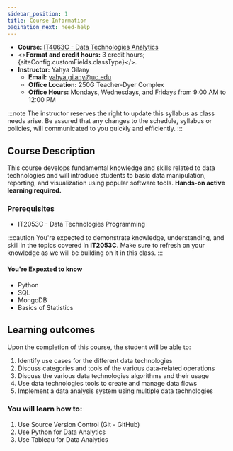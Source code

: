 ```yaml
---
sidebar_position: 1
title: Course Information
pagination_next: need-help
---
```



* **Course:** [IT4063C - Data Technologies Analytics](#)
* <><strong>Format and credit hours:</strong> 3 credit hours; {siteConfig.customFields.classType}</>.
* **Instructor:** Yahya Gilany
  * **Email:** [yahya.gilany@uc.edu](mailto:yahya.gilany@uc.edu)
  * **Office Location:** 250G Teacher-Dyer Complex
  * **Office Hours:** Mondays, Wednesdays, and Fridays from 9:00 AM to 12:00 PM

:::note
The instructor reserves the right to update this syllabus as class needs arise. Be assured that any changes to the schedule, syllabus or policies, will communicated to you quickly and efficiently.
:::

## Course Description
This course develops fundamental knowledge and skills related to data technologies and will introduce students to basic data manipulation, reporting, and visualization using popular software tools. **Hands-on active learning required.** 

### Prerequisites
* IT2053C - Data Technologies Programming

:::caution
You're expected to demonstrate knowledge, understanding, and skill in the topics covered in **IT2053C**. Make sure to refresh on your knowledge as we will be building on it in this class.
:::
#### You're Expexted to know
- Python
- SQL
- MongoDB
- Basics of Statistics

## Learning outcomes
Upon the completion of this course, the student will be able to:
1. Identify use cases for the different data technologies
2. Discuss categories and tools of the various data-related operations
3. Discuss the various data technologies algorithms and their usage
4. Use data technologies tools to create and manage data flows
5. Implement a data analysis system using multiple data technologies

### You will learn how to:
1. Use Source Version Control (Git - GitHub)
2. Use Python for Data Analytics
3. Use Tableau for Data Analytics

<!-- TODO: Update this section -->